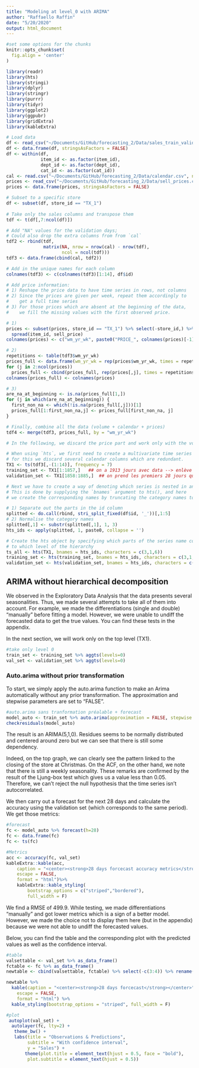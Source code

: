 ```yaml
---
title: "Modeling at level_0 with ARIMA"
author: "Raffaello Raffin"
date: "5/20/2020"
output: html_document
---
```


```r
#set some options for the chunks
knitr::opts_chunk$set(
  fig.align = 'center'
)
```

```r
library(readr)
library(hts)
library(stringi)
library(dplyr)
library(stringr)
library(purrr)
library(tidyr)
library(ggplot2)
library(ggpubr)
library(gridExtra)
library(kableExtra)
```


```r
# Load data
df <- read_csv("~/Documents/GitHub/forecasting_2/Data/sales_train_validation.csv")
df <- data.frame(df, stringsAsFactors = FALSE)
df <- within(df, 
             item_id <- as.factor(item_id),
             dept_id <- as.factor(dept_id),
             cat_id <- as.factor(cat_id))
cal <- read.csv("~/Documents/GitHub/forecasting_2/Data/calendar.csv", na.strings = "")
prices <- read_csv("~/Documents/GitHub/forecasting_2/Data/sell_prices.csv")
prices <- data.frame(prices, stringsAsFactors = FALSE)
```


```r
# Subset to a specific store
df <- subset(df, store_id == "TX_1")
 
# Take only the sales columns and transpose them
tdf <- t(df[,7:ncol(df)])

# Add "NA" values for the validation days;
# Could also drop the extra columns from from `cal`
tdf2 <- rbind(tdf, 
              matrix(NA, nrow = nrow(cal) - nrow(tdf),
                     ncol = ncol(tdf)))
tdf3 <- data.frame(cbind(cal, tdf2))

# Add in the unique names for each column
colnames(tdf3) <- c(colnames(tdf3)[1:14], df$id)
```


```r
# Add price information: 
# 1) Reshape the price data to have time series in rows, not columns
# 2) Since the prices are given per week, repeat them accordingly to 
#    get a full time series
# 3) For those prices which are absent at the beginning of the data,
#    we fill the missing values with the first observed price.

# 1)
prices <- subset(prices, store_id == "TX_1") %>% select(-store_id,) %>%
  spread(item_id, sell_price)
colnames(prices) <- c("wm_yr_wk", paste0("PRICE_", colnames(prices)[-1]))

# 2)
repetitions <- table(tdf3$wm_yr_wk)
prices_full <- data.frame(wm_yr_wk = rep(prices$wm_yr_wk, times = repetitions))
for (j in 2:ncol(prices))
  prices_full <- cbind(prices_full, rep(prices[,j], times = repetitions))
colnames(prices_full) <- colnames(prices)

# 3)
are_na_at_beginning <- is.na(prices_full[1,])
for (j in which(are_na_at_beginning)) {
  first_non_na <- which(!is.na(prices_full[,j]))[1]
  prices_full[1:first_non_na,j] <- prices_full[first_non_na, j]
}
```


```r
# Finally, combine all the data (volume + calendar + prices)
tdf4 <- merge(tdf3, prices_full, by = "wm_yr_wk")
```


```r
# In the following, we discard the price part and work only with the volume data.

# When using `hts`, we first need to create a multivariate time series object;
# for this we discard several calendar columns which are redundant.
TX1 <- ts(tdf3[,-(1:14)], frequency = 7)
training_set <- TX1[1:1857,]   ## on a 1913 jours avec data --> enlève 2x 28 (test/validation set)
validation_set <- TX1[1858:1885,]  ## on prend les premiers 28 jours qui serviront de test
```


```r
# Next we have to create a way of denoting which series is nested in another.
# This is done by supplying the `bnames` argument to hts(), and here 
# we create the corresponding names by truncating the category names to 3 letters.

# 1) Separate out the parts in the id column
splitted <- do.call(rbind, stri_split_fixed(df$id, '_'))[,1:5]
# 2) Normalise the category names
splitted[,1] <- substr(splitted[,1], 1, 3)
hts_ids <- apply(splitted, 1, paste0, collapse = '')
```


```r
# Create the hts object by specifying which parts of the series name correspond
# to which level of the hierarchy
ts_all <- hts(TX1, bnames = hts_ids, characters = c(3,1,6))
training_set <- hts(training_set, bnames = hts_ids, characters = c(3,1,6))
validation_set <- hts(validation_set, bnames = hts_ids, characters = c(3,1,6))
```


## ARIMA without hierarchical decomposition


We observed in the Exploratory Data Analysis that the data presents several seasonalities. Thus, we made several attempts to take all of them into account. For example, we made the differentiations (single and double) “manually” before fitting a model. However, we were unable to undiff the forecasted data to get the true values. You can find these tests in the appendix.

In the next section, we will work only on the top level (TX1).

```r
#take only level 0
train_set <- training_set %>% aggts(levels=0)
val_set <- validation_set %>% aggts(levels=0)
```


### Auto.arima without prior transformation

To start, we simply apply the auto.arima function to make an Arima automatically without any prior transformation. The approximation and stepwise parameters are set to “FALSE”. 

```r
#auto.arima sans tranformation préalable + forecast
model_auto <- train_set %>% auto.arima(approximation = FALSE, stepwise = FALSE)
checkresiduals(model_auto)
```
The result is an ARIMA(5,1,0). Residues seems to be normally distributed and centered around zero but we can see that there is still some dependency.

Indeed, on the top graph, we can clearly see the pattern linked to the closing of the store at Christmas. On the ACF, on the other hand, we note that there is still a weekly seasonality. These remarks are confirmed by the result of the Ljung-box test which gives us a value less than 0.05. Therefore, we can’t reject the null hypothesis that the time series isn’t autocorrelated.

We then carry out a forecast for the next 28 days and calculate the accuracy using the validation set (which corresponds to the same period). We get those metrics:

```r
#forecast
fc <- model_auto %>% forecast(h=28)
fc <- data.frame(fc)
fc <- ts(fc)
```

```r
#Metrics
acc <- accuracy(fc, val_set)
kableExtra::kable(acc,
    caption = "<center><strong>28 days forcecast accuracy metrics</strong></center>",
    escape = FALSE,
    format = "html")%>%
    kableExtra::kable_styling(
        bootstrap_options = c("striped","bordered"),
        full_width = F)
```

We find a RMSE of 499.9. While testing, we made differentiations “manually” and got lower metrics which is a sign of a better model. However, we made the choice not to display them here (but in the appendix) because we were not able to undiff the forecasted values.

Below, you can find the table and the corresponding plot with the predicted values as well as the confidence interval.

```r
#table
valsettable <- val_set %>% as_data_frame()
fctable <- fc %>% as_data_frame() 
newtable <- cbind(valsettable, fctable) %>% select(-c(3:4)) %>% rename("Observations" = "Total")

newtable %>%
  kable(caption = "<center><strong>28 days forcecast</strong></center>",
    escape = FALSE,
    format = "html") %>% 
  kable_styling(bootstrap_options = "striped", full_width = F) 
```


```r
#plot
 autoplot(val_set) +
  autolayer(fc, lty=2) +
   theme_bw() +
   labs(title = "Observations & Predictions",
        subtitle = "With confidence interval",
        y = "Sales") +
       theme(plot.title = element_text(hjust = 0.5, face = "bold"),
        plot.subtitle = element_text(hjust = 0.5))
```
